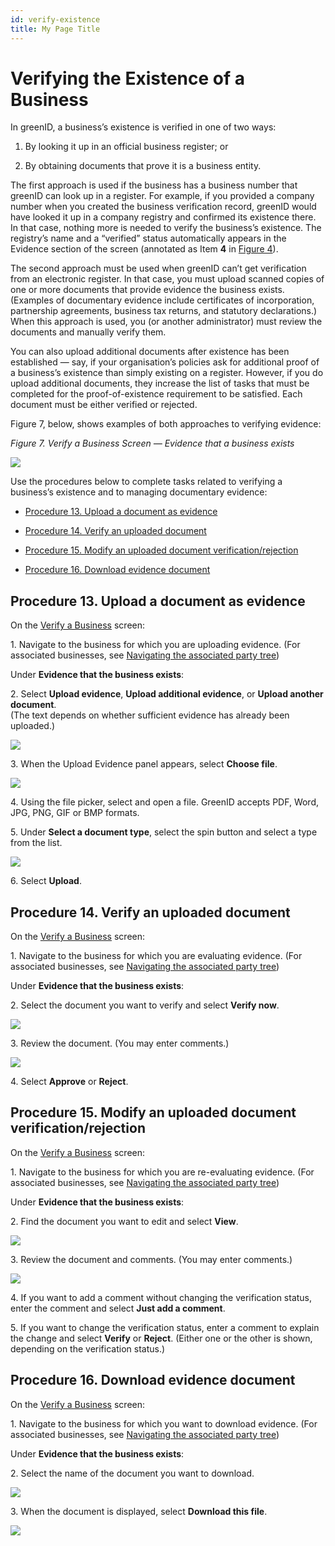 ```yaml
---
id: verify-existence
title: My Page Title
---
```


# Verifying the Existence of a Business

In greenID, a business’s existence is verified in one of two ways:

1. By looking it up in an official business register; or

2. By obtaining documents that prove it is a business entity.

The first approach is used if the business has a business number that greenID can look up in a register. For example, if you provided a company number when you created the business verification record, greenID would have looked it up in a company registry and confirmed its existence there. In that case, nothing more is needed to verify the business’s existence. The registry’s name and a “verified” status automatically appears in the Evidence section of the screen (annotated as Item **4** in [Figure 4](https://vixverify.atlassian.net/wiki/spaces/GREEN/pages/492307184/Verify+a+business#Verifyabusiness-Figure4)).

The second approach must be used when greenID can’t get verification from an electronic register. In that case, you must upload scanned copies of one or more documents that provide evidence the business exists. (Examples of documentary evidence include certificates of incorporation, partnership agreements, business tax returns, and statutory declarations.) When this approach is used, you (or another administrator) must review the documents and manually verify them.

You can also upload additional documents after existence has been established — say, if your organisation’s policies ask for additional proof of a business’s existence than simply existing on a register. However, if you do upload additional documents, they increase the list of tasks that must be completed for the proof-of-existence requirement to be satisfied. Each document must be either verified or rejected.

Figure 7, below, shows examples of both approaches to verifying evidence:

*Figure 7. Verify a Business Screen — Evidence that a business exists*

![](/img/evidence-1.png)



Use the procedures below to complete tasks related to verifying a business’s existence and to managing documentary evidence:

- [Procedure 13. Upload a document as evidence](https://vixverify.atlassian.net/wiki/spaces/GREEN/pages/492830791/Verifying+the+existence+of+a+business?atl_f=PAGETREE#Verifyingtheexistenceofabusiness-procedure13Procedure13.Uploadadocumentasevidence)

- [Procedure 14. Verify an uploaded document](https://vixverify.atlassian.net/wiki/spaces/GREEN/pages/492830791/Verifying+the+existence+of+a+business?atl_f=PAGETREE#Verifyingtheexistenceofabusiness-procedure14Procedure14.Verifyanuploadeddocument)

- [Procedure 15. Modify an uploaded document verification/rejection](https://vixverify.atlassian.net/wiki/spaces/GREEN/pages/492830791/Verifying+the+existence+of+a+business?atl_f=PAGETREE#Verifyingtheexistenceofabusiness-procedure15Procedure15.Modifyanuploadeddocumentverification%2Frejection)

- [Procedure 16. Download evidence document](https://vixverify.atlassian.net/wiki/spaces/GREEN/pages/492830791/Verifying+the+existence+of+a+business?atl_f=PAGETREE#Verifyingtheexistenceofabusiness-procedure16Procedure16.Downloadevidencedocument)



## Procedure 13. Upload a document as evidence

On the [Verify a Business](https://vixverify.atlassian.net/wiki/spaces/GREEN/pages/492307184/Verify+a+business) screen:

1\. Navigate to the business for which you are uploading evidence. (For associated businesses, see [Navigating the associated party tree](https://vixverify.atlassian.net/wiki/spaces/GREEN/pages/492307247/Navigating+the+associated+party+tree))

Under **Evidence that the business exists**:

2\. Select **Upload evidence**, **Upload additional evidence**, or **Upload another document**.\
(The text depends on whether sufficient evidence has already been uploaded.)

![](/img/evidence-2.png)



3\. When the Upload Evidence panel appears, select **Choose file**.

![](/img/evidence-3.png)



4\. Using the file picker, select and open a file. GreenID accepts PDF, Word, JPG, PNG, GIF or BMP formats.

5\. Under **Select a document type**, select the spin button and select a type from the list.

![](/img/evidence-4.png)



6\. Select **Upload**.

## Procedure 14. Verify an uploaded document

On the [Verify a Business](https://vixverify.atlassian.net/wiki/spaces/GREEN/pages/492307184/Verify+a+business) screen:

1\. Navigate to the business for which you are evaluating evidence. (For associated businesses, see [Navigating the associated party tree](https://vixverify.atlassian.net/wiki/spaces/GREEN/pages/492307247/Navigating+the+associated+party+tree))

Under **Evidence that the business exists**:

2\. Select the document you want to verify and select **Verify now**.

![](/img/evidence-5.png)



3\. Review the document. (You may enter comments.)

![](/img/evidence-6.png)



4\. Select **Approve** or **Reject**.

## Procedure 15. Modify an uploaded document verification/rejection

On the [Verify a Business](https://vixverify.atlassian.net/wiki/spaces/GREEN/pages/492307184/Verify+a+business) screen:

1\. Navigate to the business for which you are re-evaluating evidence. (For associated businesses, see [Navigating the associated party tree](https://vixverify.atlassian.net/wiki/spaces/GREEN/pages/492307247/Navigating+the+associated+party+tree))

Under **Evidence that the business exists**:

2\. Find the document you want to edit and select **View**.

![](/img/evidence-7.png)



3\. Review the document and comments. (You may enter comments.)

![](/img/evidence-8.png)



4\. If you want to add a comment without changing the verification status, enter the comment and select **Just add a comment**.

5\. If you want to change the verification status, enter a comment to explain the change and select **Verify** or **Reject**. (Either one or the other is shown, depending on the verification status.)

## Procedure 16. Download evidence document

On the [Verify a Business](https://vixverify.atlassian.net/wiki/spaces/GREEN/pages/492307184/Verify+a+business) screen:

1\. Navigate to the business for which you want to download evidence. (For associated businesses, see [Navigating the associated party tree](https://vixverify.atlassian.net/wiki/spaces/GREEN/pages/492307247/Navigating+the+associated+party+tree))

Under **Evidence that the business exists**:

2\. Select the name of the document you want to download.

![](/img/evidence-9.png)



3\. When the document is displayed, select **Download this file**.

![](/img/evidence-10.png)
